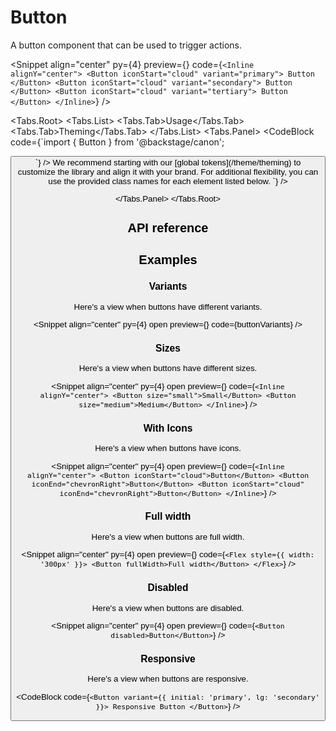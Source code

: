 
# Button

A button component that can be used to trigger actions.

<Snippet
  align="center"
  py={4}
  preview={<ButtonSnippet story="Variants" />}
  code={`<Inline alignY="center">
  <Button iconStart="cloud" variant="primary">
    Button
  </Button>
  <Button iconStart="cloud" variant="secondary">
    Button
  </Button>
  <Button iconStart="cloud" variant="tertiary">
    Button
  </Button>
</Inline>`}
/>

<Tabs.Root>
  <Tabs.List>
    <Tabs.Tab>Usage</Tabs.Tab>
    <Tabs.Tab>Theming</Tabs.Tab>
  </Tabs.List>
  <Tabs.Panel>
    <CodeBlock
      code={`import { Button } from '@backstage/canon';

<Button />
`}
    />
  </Tabs.Panel>
  <Tabs.Panel>
    We recommend starting with our [global tokens](/theme/theming) to customize the library and align it with
    your brand. For additional flexibility, you can use the provided class names for each element listed below.
    <CodeBlock
      code={`<Button className="button" />`}
    />

  </Tabs.Panel>
</Tabs.Root>

## API reference

<PropsTable data={buttonPropDefs} />

## Examples

### Variants

Here's a view when buttons have different variants.

<Snippet
  align="center"
  py={4}
  open
  preview={<ButtonSnippet story="Variants" />}
  code={buttonVariants}
/>

### Sizes

Here's a view when buttons have different sizes.

<Snippet
  align="center"
  py={4}
  open
  preview={<ButtonSnippet story="Sizes" />}
  code={`<Inline alignY="center">
    <Button size="small">Small</Button>
    <Button size="medium">Medium</Button>
</Inline>`}
/>

### With Icons

Here's a view when buttons have icons.

<Snippet
  align="center"
  py={4}
  open
  preview={<ButtonSnippet story="WithIcons" />}
  code={`<Inline alignY="center">
    <Button iconStart="cloud">Button</Button>
    <Button iconEnd="chevronRight">Button</Button>
    <Button iconStart="cloud" iconEnd="chevronRight">Button</Button>
</Inline>`}
/>

### Full width

Here's a view when buttons are full width.

<Snippet
  align="center"
  py={4}
  open
  preview={<ButtonSnippet story="FullWidth" />}
  code={`<Flex style={{ width: '300px' }}>
    <Button fullWidth>Full width</Button>
</Flex>`}
/>

### Disabled

Here's a view when buttons are disabled.

<Snippet
  align="center"
  py={4}
  open
  preview={<ButtonSnippet story="Disabled" />}
  code={`<Button disabled>Button</Button>`}
/>

### Responsive

Here's a view when buttons are responsive.

<CodeBlock
  code={`<Button variant={{ initial: 'primary', lg: 'secondary' }}>
    Responsive Button
  </Button>`}
/>
